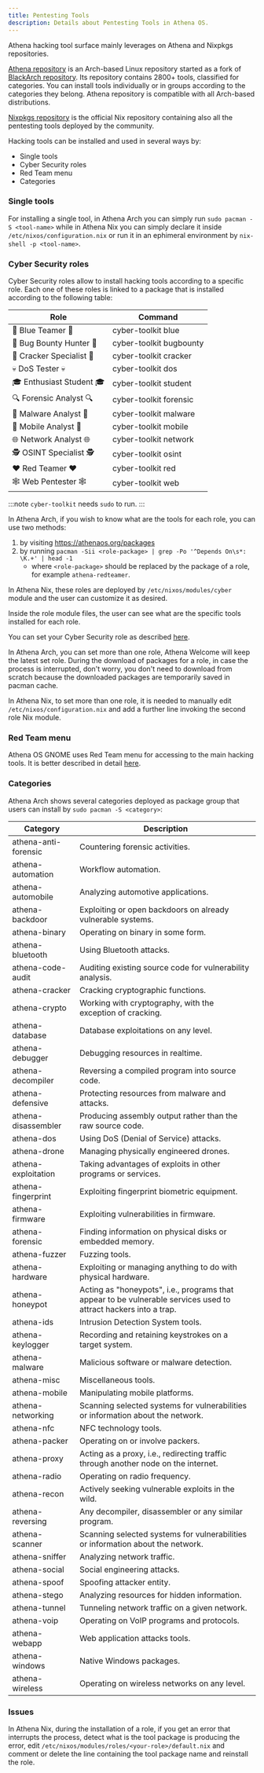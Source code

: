 ```yaml
---
title: Pentesting Tools
description: Details about Pentesting Tools in Athena OS.
---
```


Athena hacking tool surface mainly leverages on Athena and Nixpkgs repositories.

[Athena repository](https://github.com/Athena-OS/athena) is an Arch-based Linux repository started as a fork of [BlackArch repository](https://github.com/BlackArch/blackarch/). Its repository contains 2800+ tools, classified for categories. You can install tools individually or in groups according to the categories they belong. Athena repository is compatible with all Arch-based distributions.

[Nixpkgs repository](https://github.com/NixOS/nixpkgs/) is the official Nix repository containing also all the pentesting tools deployed by the community.

Hacking tools can be installed and used in several ways by:
* Single tools
* Cyber Security roles
* Red Team menu
* Categories

### Single tools

For installing a single tool, in Athena Arch you can simply run `sudo pacman -S <tool-name>` while in Athena Nix you can simply declare it inside `/etc/nixos/configuration.nix` or run it in an ephimeral environment by `nix-shell -p <tool-name>`.

### Cyber Security roles

Cyber Security roles allow to install hacking tools according to a specific role. Each one of these roles is linked to a package that is installed according to the following table:

| Role | Command |
| ---- | ------- |
| 💙 Blue Teamer 💙 | cyber-toolkit blue |
| 🐞 Bug Bounty Hunter 🐞 | cyber-toolkit bugbounty |
| 🍘 Cracker Specialist 🍘 | cyber-toolkit cracker |
| 💀 DoS Tester 💀 | cyber-toolkit dos |
| 🎓 Enthusiast Student 🎓 | cyber-toolkit student |
| 🔍 Forensic Analyst 🔍 | cyber-toolkit forensic |
| 🦠 Malware Analyst 🦠 | cyber-toolkit malware |
| 📱 Mobile Analyst 📱 | cyber-toolkit mobile |
| 🌐 Network Analyst 🌐 | cyber-toolkit network |
| 🕵️ OSINT Specialist 🕵️ | cyber-toolkit osint |
| ❤️ Red Teamer ❤️ | cyber-toolkit red |
| 🕸️ Web Pentester 🕸️ | cyber-toolkit web |

:::note
`cyber-toolkit` needs `sudo` to run.
:::

In Athena Arch, if you wish to know what are the tools for each role, you can use two methods:
1. by visiting https://athenaos.org/packages
2. by running `pacman -Sii <role-package> | grep -Po '^Depends On\s*: \K.+' | head -1`
   * where `<role-package>` should be replaced by the package of a role, for example `athena-redteamer`.

In Athena Nix, these roles are deployed by `/etc/nixos/modules/cyber` module and the user can customize it as desired.

Inside the role module files, the user can see what are the specific tools installed for each role.

You can set your Cyber Security role as described [here](/en/resources/athena-welcome/#cyber-security-roles).

In Athena Arch, you can set more than one role, Athena Welcome will keep the latest set role. During the download of packages for a role, in case the process is interrupted, don't worry, you don't need to download from scratch because the downloaded packages are temporarily saved in pacman cache.

In Athena Nix, to set more than one role, it is needed to manually edit `/etc/nixos/configuration.nix` and add a further line invoking the second role Nix module.

### Red Team menu

Athena OS GNOME uses Red Team menu for accessing to the main hacking tools. It is better described in detail [here](/en/resources/redteam-menu/).

### Categories

Athena Arch shows several categories deployed as package group that users can install by `sudo pacman -S <category>`:

| Category | Description |
| -------- | ----------- |
| athena-anti-forensic | Countering forensic activities. |
| athena-automation | Workflow automation. |
| athena-automobile | Analyzing automotive applications. |
| athena-backdoor | Exploiting or open backdoors on already vulnerable systems. |
| athena-binary | Operating on binary in some form. |
| athena-bluetooth | Using Bluetooth attacks. |
| athena-code-audit | Auditing existing source code for vulnerability analysis. |
| athena-cracker | Cracking cryptographic functions. |
| athena-crypto | Working with cryptography, with the exception of cracking. |
| athena-database | Database exploitations on any level. |
| athena-debugger | Debugging resources in realtime. |
| athena-decompiler | Reversing a compiled program into source code. |
| athena-defensive | Protecting resources from malware and attacks. |
| athena-disassembler | Producing assembly output rather than the raw source code. |
| athena-dos | Using DoS (Denial of Service) attacks. |
| athena-drone | Managing physically engineered drones. |
| athena-exploitation | Taking advantages of exploits in other programs or services. |
| athena-fingerprint	| Exploiting fingerprint biometric equipment. |
| athena-firmware | Exploiting vulnerabilities in firmware. |
| athena-forensic | Finding information on physical disks or embedded memory. |
| athena-fuzzer | Fuzzing tools. |
| athena-hardware | Exploiting or managing anything to do with physical hardware. |
| athena-honeypot | Acting as "honeypots", i.e., programs that appear to be vulnerable services used to attract hackers into a trap. |
| athena-ids	| Intrusion Detection System tools. |
| athena-keylogger | Recording and retaining keystrokes on a target system. |
| athena-malware	| Malicious software or malware detection. |
| athena-misc | Miscellaneous tools. |
| athena-mobile | Manipulating mobile platforms. |
| athena-networking | Scanning selected systems for vulnerabilities or information about the network. |
| athena-nfc	| NFC technology tools. |
| athena-packer | Operating on or involve packers. |
| athena-proxy | Acting as a proxy, i.e., redirecting traffic through another node on the internet. |
| athena-radio | Operating on radio frequency. |
| athena-recon | Actively seeking vulnerable exploits in the wild. |
| athena-reversing | Any decompiler, disassembler or any similar program. |
| athena-scanner	| Scanning selected systems for vulnerabilities or information about the network. |
| athena-sniffer	| Analyzing network traffic. |
| athena-social | Social engineering attacks. |
| athena-spoof | Spoofing attacker entity. |
| athena-stego | Analyzing resources for hidden information. |
| athena-tunnel | Tunneling network traffic on a given network. |
| athena-voip | Operating on VoIP programs and protocols. |
| athena-webapp | Web application attacks tools. |
| athena-windows	| Native Windows packages. |
| athena-wireless | Operating on wireless networks on any level. |

### Issues

In Athena Nix, during the installation of a role, if you get an error that interrupts the process, detect what is the tool package is producing the error, edit `/etc/nixos/modules/roles/<your-role>/default.nix` and comment or delete the line containing the tool package name and reinstall the role.

<ImageComponent />
